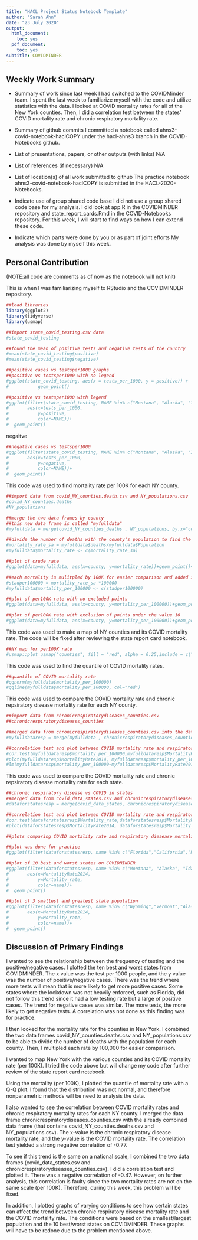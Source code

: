 ```yaml
---
title: "HACL Project Status Notebook Template"
author: "Sarah Ahn"
date: "23 July 2020"
output:
  html_document:
    toc: yes
  pdf_document:
    toc: yes
subtitle: COVIDMINDER
---
```

## Weekly Work Summary	

* Summary of work since last week 
I had switched to the COVIDMinder team. I spent the last week to familiarize myself with the code and utilize statistics with the data. I looked at COVID mortality rates for all of the New York counties. Then, I did a correlation test between the states' COVID mortality rate and chronic respiratory mortality rate.

* Summary of github commits 
I committed a notebook called ahns3-covid-notebook-haclCOPY under the hacl-ahns3 branch in the COVID-Notebooks github.
    
* List of presentations,  papers, or other outputs (with links)
N/A

* List of references (if necessary) 
N/A

* List of location(s) of all work submitted to github
The practice notebook ahns3-covid-notebook-haclCOPY is submitted in the HACL-2020-Notebooks.

* Indicate use of group shared code base
I did not use a group shared code base for my analysis. I did look at app.R in the COVIDMINDER repository and state_report_cards.Rmd in the COVID-Notebooks repository. For this week, I will start to find ways on how I can extend these code.

* Indicate which parts were done by you or as part of joint efforts
My analysis was done by myself this week.

## Personal Contribution	

(NOTE:all code are comments as of now as the notebook will not knit)

This is when I was familiarizing myself to RStudio and the COVIDMINDER repository.
```r
##load libraries
library(ggplot2)
library(tidyverse)
library(usmap)

##import state_covid_testing.csv data 
#state_covid_testing

##found the mean of positive tests and negative tests of the country
#mean(state_covid_testing$positive)
#mean(state_covid_testing$negative)
```
```r
##positive cases vs testsper1000 graphs
##positive vs testsper1000 with no legend
#ggplot(state_covid_testing, aes(x = tests_per_1000, y = positive)) +
#           geom_point()

##positive vs testsper1000 with legend
#ggplot(filter(state_covid_testing, NAME %in% c("Montana", "Alaska", "Idaho","Florida","Nebraska","Missouri","Texas","Mississppi","Tennessee","Alabama","New Jersey","Connecticut","New York","Massachusetts","New Hampshire","Maine","Vermont","Rhode Island","Illinois","Michigan")),
#       aes(x=tests_per_1000,
#           y=positive,
#           color=NAME))+
#  geom_point()

```
negaitve

```r
##negative cases vs testsper1000
#ggplot(filter(state_covid_testing, NAME %in% c("Montana", "Alaska", "Idaho","Florida","Nebraska","Missouri","Texas","Mississppi","Tennessee","Alabama","New Jersey","Connecticut","New York","Massachusetts","New Hampshire","Maine","Vermont","Rhode Island","Illinois","Michigan")),
#       aes(x=tests_per_1000,
#           y=negative,
#           color=NAME))+
#  geom_point()
```


This code was used to find mortality rate per 100K for each NY county.
```r
##import data from covid_NY_counties.death.csv and NY_populations.csv
#covid_NY_counties.deaths 
#NY_populations 

##merge the two data frames by county
##this new data frame is called "myfulldata"
#myfulldata = merge(covid_NY_counties_deaths , NY_populations, by.x="county", by.y="County")

##divide the number of deaths with the county's population to find the mortality rate
#mortality_rate_sa = myfulldata$deaths/myfulldata$Population
#myfulldata$mortality_rate <- c(mortality_rate_sa)

##plot of crude rate
#ggplot(data=myfulldata, aes(x=county, y=mortality_rate))+geom_point()+  ylim(c(0, .004))

##each mortality is mulitpled by 100K for easier comparison and added into the myfulldata data frame
#stadper100000 = mortality_rate_sa *100000
#myfulldata$mortality_per_100000 <- c(stadper100000)

##plot of per100K rate with no excluded points
#ggplot(data=myfulldata, aes(x=county, y=mortality_per_100000))+geom_point()+  ylim(c(0, 350))

##plot of per100K rate with exclusion of points under the value 10
#ggplot(data=myfulldata, aes(x=county, y=mortality_per_100000))+geom_point()+  ylim(c(10, 350))
```
This code was used to make a map of NY counties and its COVID mortality rate. The code will be fixed after reviewing the state report card notebook.
```r
##NY map for per100K rate
#usmap::plot_usmap("counties", fill = "red", alpha = 0.25,include = c("NY"))
```

This code was used to find the quantile of COVID mortality rates. 
```r
##quantile of COVID mortality rate
#qqnorm(myfulldata$mortality_per_100000)
#qqline(myfulldata$mortality_per_100000, col="red")
```

This code was used to compare the COVID mortality rate and chronic repsiratory disease mortality rate for each NY county.
```r
##import data from chronicrespiratorydiseases_counties.csv
##chronicrespiratorydiseases_counties 

##merged data from chronicrespiratorydiseases_counties.csv into the data frame "myfulldata" by the FIPS and renamed the data frame as "myfulldataresp" 
#myfulldataresp = merge(myfulldata , chronicrespiratorydiseases_counties, by="FIPS")

##correlation test and plot between COVID mortality rate and respiratory diesease mortality rate
#cor.test(myfulldataresp$mortality_per_100000,myfulldataresp$MortalityRate2014)
#plot(myfulldataresp$MortalityRate2014, myfulldataresp$mortality_per_100000, xlab="Chronic Respiratory Disease Mortality Rate", ylab="COVID Mortality Rate")
#lm(myfulldataresp$mortality_per_100000~myfulldataresp$MortalityRate2014)
```

This code was used to compare the COVID mortality rate and chronic repsiratory disease mortality rate for each state.
```r
##chronic respiratory disease vs COVID in states
##merged data from covid_data_states.csv and chronicrespiratorydiseases_counties into a data frame called dataforstatesresp by the state names
#dataforstatesresp = merge(covid_data_states, chronicrespiratorydiseases_counties, by.x="name", by.y="CNTY")

##correlation test and plot between COVID mortality rate and respiratory diesease mortality rate
#cor.test(dataforstatesresp$Mortality_rate,dataforstatesresp$MortalityRate2014)
#plot(dataforstatesresp$MortalityRate2014, dataforstatesresp$Mortality_rate,xlab ="Chronic Respiratory Disease Mortality Rate", ylab ="COVID Mortality Rate")

##plots comparing COVID mortality rate and respiratory diesease mortality rate of certain states

##plot was done for practice
#ggplot(filter(dataforstatesresp, name %in% c("Florida","California","New Jersey","Connecticut","New York")),aes(x=MortalityRate2014,  y=Mortality_rate,color=name))+geom_point()

##plot of 10 best and worst states on COVIDMINDER
#ggplot(filter(dataforstatesresp, name %in% c("Montana", "Alaska", "Idaho","Florida","Nebraska","Missouri","Texas","Mississppi","Tennessee","Alabama","New Jersey","Connecticut","New York","Massachusetts","New Hampshire","Maine","Vermont","Rhode Island","Illinois","Michigan")),
#       aes(x=MortalityRate2014,
#           y=Mortality_rate,
#           color=name))+
#  geom_point()

##plot of 3 smallest and greatest state population
#ggplot(filter(dataforstatesresp, name %in% c("Wyoming","Vermont","Alaska","California","Texas", "Florida")),
#       aes(x=MortalityRate2014,
#           y=Mortality_rate,
#           color=name))+
#  geom_point()
```

## Discussion of Primary Findings 	

I wanted to see the relationship between the frequency of testing and the positive/negative cases. I plotted the ten best and worst states from COVIDMINDER. The x value was the test per 1000 people, and the y value was the number of positive/negative cases. There was the trend where more tests will mean that is more likely to get more positive cases. Some states where the lockdown was not heavily enforced, such as Florida, did not follow this trend since it had a low testing rate but a large of positive cases. The trend for negative cases was similar. The more tests, the more likely to get negative tests. A correlation was not done as this finding was for practice.

I then looked for the mortality rate for the counties in New York. I combined the two data frames covid_NY_counties.deaths.csv and NY_populations.csv to be able to divide the number of deaths with the population for each county. Then, I multipled each rate by 100,000 for easier comparison. 

I wanted to map New York with the various counties and its COVID mortality rate (per 100K). I tried the code above but will change my code after further review of the state report card notebook.

Using the mortality (per 100K), I plotted the quantile of mortality rate with a Q-Q plot. I found that the distribution was not normal, and therefore nonparametric methods will be need to analysis the data.

I also wanted to see the correlation between COVID mortality rates and chronic respiratory mortality rates for each NY county. I merged the data frame chronicrespiratorydiseases_counties.csv with the already combined data frame (that contains covid_NY_counties.deaths.csv and NY_populations.csv). The x-value is the chronic respiratory disease mortality rate, and the y-value is the COVID mortality rate. The correlation test yielded a strong negative correlation of -0.77. 

To see if this trend is the same on a national scale, I combined the two data frames (covid_data_states.csv and chronicrespiratorydiseases_counties.csv). I did a correlation test and plotted it. There was a negative correlation of -0.47. However, on further analysis, this correlation is faulty since the two mortality rates are not on the same scale (per 100K). Therefore, during this week, this problem will be fixed.

In addition, I plotted graphs of varying conditions to see how certain states can affect the trend between chronic respiratory disease mortality rate and the COVID mortality rate. The conditions were based on the smallest/largest population and the 10 best/worst states on COVIDMINDER. These graphs will have to be redone due to the problem mentioned above.



    
	










